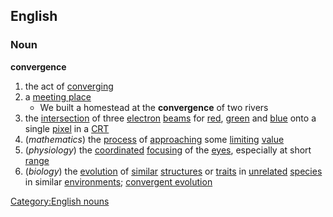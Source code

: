 ==English==
===Noun===
'''convergence'''
#the act of [[converging]]
#a [[meeting place]]
#* We built a homestead at the '''convergence''' of two rivers
#the [[intersection]] of three [[electron]] [[beam]]s for [[red]], [[green]] and [[blue]] onto a single [[pixel]] in a [[CRT]]
#(''mathematics'') the [[process]] of [[approaching]] some [[limiting]] [[value]]
#(''physiology'') the [[coordinated]] [[focusing]] of the [[eye]]s, especially at short [[range]]
#(''biology'') the [[evolution]] of [[similar]] [[structure]]s or [[trait]]s in [[unrelated]] [[species]] in similar [[environment]]s; [[convergent evolution]]
[[Category:English nouns]]